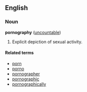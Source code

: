 ==English==

===Noun===
'''pornography''' ([[uncountable]])

#Explicit depiction of sexual activity.

====Related terms====
*[[porn]]
*[[porno]]
*[[pornographer]]
*[[pornographic]]
*[[pornographically]]